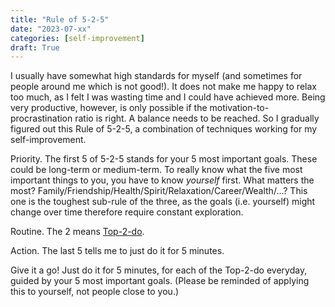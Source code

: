 ```yaml
---
title: "Rule of 5-2-5"
date: "2023-07-xx"
categories: [self-improvement]
draft: True
---
```


I usually have somewhat high standards for myself
(and sometimes for people around me which is not good!).
It does not make me happy to relax too much,
as I felt I was wasting time and I could have achieved more.
Being very productive, however,
is only possible if the motivation-to-procrastination ratio is right.
A balance needs to be reached.
So I gradually figured out this Rule of 5-2-5, a combination of techniques working for my self-improvement.

Priority. The first 5 of 5-2-5 stands for your 5 most important goals.
These could be long-term or medium-term.
To really know what the five most important things to you,
you have to know *yourself* first. What matters the most? Family/Friendship/Health/Spirit/Relaxation/Career/Wealth/...? This one is the toughest sub-rule of the three,
as the goals (i.e. yourself) might change over time therefore require constant exploration.

Routine. The 2 means [Top-2-do](#TBD).

Action. The last 5 tells me to just do it for 5 minutes.

Give it a go!
Just do it for 5 minutes, for each of the Top-2-do everyday, guided by your 5 most important goals.
(Please be reminded of applying this to yourself, not people close to you.)
